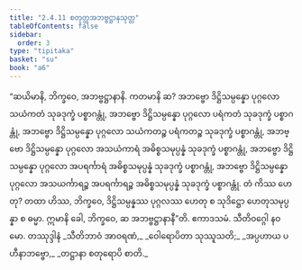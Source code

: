 ```yaml
---
title: "2.4.11 စတုတ္ထအဘဗ္ဗဋ္ဌာနသုတ္တ"
tableOfContents: false
sidebar:
  order: 3
type: "tipitaka"
basket: "su"
book: "a6"
---
```



<DynamicBreadcrumb />

<Division number="95" book="a6">

<Paragraph number="709" book="a6">
“ဆယိမာနိ, ဘိက္ခဝေ, အဘဗ္ဗဋ္ဌာနာနိ. ကတမာနိ ဆ? အဘဗ္ဗော ဒိဋ္ဌိသမ္ပန္နော ပုဂ္ဂလော သယံကတံ သုခဒုက္ခံ ပစ္စာဂန္တုံ, အဘဗ္ဗော ဒိဋ္ဌိသမ္ပန္နော ပုဂ္ဂလော ပရံကတံ သုခဒုက္ခံ ပစ္စာဂန္တုံ, အဘဗ္ဗော ဒိဋ္ဌိသမ္ပန္နော ပုဂ္ဂလော သယံကတဉ္စ ပရံကတဉ္စ သုခဒုက္ခံ ပစ္စာဂန္တုံ, အဘဗ္ဗော ဒိဋ္ဌိသမ္ပန္နော ပုဂ္ဂလော အသယံကာရံ အဓိစ္စသမုပ္ပန္နံ သုခဒုက္ခံ ပစ္စာဂန္တုံ, အဘဗ္ဗော ဒိဋ္ဌိသမ္ပန္နော ပုဂ္ဂလော အပရင်္ကာရံ အဓိစ္စသမုပ္ပန္နံ သုခဒုက္ခံ ပစ္စာဂန္တုံ, အဘဗ္ဗော ဒိဋ္ဌိသမ္ပန္နော ပုဂ္ဂလော အသယင်္ကာရဉ္စ အပရင်္ကာရဉ္စ အဓိစ္စသမုပ္ပန္နံ သုခဒုက္ခံ ပစ္စာဂန္တုံ. တံ ကိဿ ဟေတု? တထာ ဟိဿ, ဘိက္ခဝေ, ဒိဋ္ဌိသမ္ပန္နဿ ပုဂ္ဂလဿ ဟေတု စ သုဒိဋ္ဌော ဟေတုသမုပ္ပန္နာ စ ဓမ္မာ. ဣမာနိ ခေါ, ဘိက္ခဝေ, ဆ အဘဗ္ဗဋ္ဌာနာနီ”တိ.

</Paragraph>
</Division>

<Paragraph number="710" type="center" book="a6">
ဧကာဒသမံ.



</Paragraph>

<Paragraph number="711" type="center" book="a6">
သီတိဝဂ္ဂေါ နဝမော.



</Paragraph>

<Paragraph number="712" type="center" book="a6">
တဿုဒ္ဒါနံ


</Paragraph>

<Paragraph number="713" type="verses" book="a6">
_သီတိဘာဝံ အာဝရဏံ,_  
_ဝေါရောပိတာ သုဿူသတိ;_  
_အပ္ပဟာယ ပဟီနာဘဗ္ဗော,_  
_တဋ္ဌာနာ စတုရောပိ စာတိ._
</Paragraph>